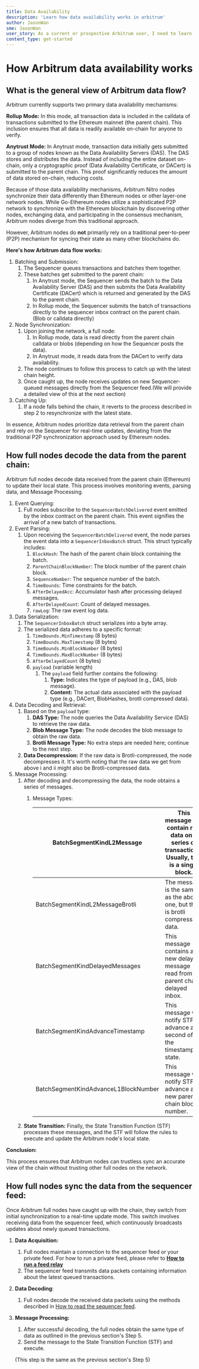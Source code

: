 ```yaml
---
title: Data Availability
description: 'Learn how data availability works in arbitrum'
author: JasonWan
sme: JasonWan
user_story: As a current or prospective Arbitrum user, I need to learn more about how data availability works on Arbitrum.
content_type: get-started
---
```


# How Arbitrum data availability works

## What is the general view of Arbitrum data flow?

Arbitrum currently supports two primary data availability mechanisms:

**Rollup Mode:** In this mode, all transaction data is included in the calldata of transactions submitted to the Ethereum mainnet (the parent chain). This inclusion ensures that all data is readily available on-chain for anyone to verify.

**Anytrust Mode:** In Anytrust mode, transaction data initially gets submitted to a group of nodes known as the Data Availability Servers (DAS). The DAS stores and distributes the data. Instead of including the entire dataset on-chain, only a cryptographic proof (Data Availability Certificate, or DACert) is submitted to the parent chain. This proof significantly reduces the amount of data stored on-chain, reducing costs.

Because of those data availability mechanisms, Arbitrum Nitro nodes synchronize their data differently than Ethereum nodes or other layer-one network nodes. While Go-Ethereum nodes utilize a sophisticated P2P network to synchronize with the Ethereum blockchain by discovering other nodes, exchanging data, and participating in the consensus mechanism, Arbitrum nodes diverge from this traditional approach.

However, Arbitrum nodes do **not** primarily rely on a traditional peer-to-peer (P2P) mechanism for syncing their state as many other blockchains do.

**Here's how Arbitrum data flow works:**

1. Batching and Submission:
    1. The Sequencer queues transactions and batches them together.
    2. These batches get submitted to the parent chain: 
        1. In Anytrust mode, the Sequencer sends the batch to the Data Availability Server (DAS) and then submits the Data Availability Certificate (DACert) which is returned and generated by the DAS to the parent chain.
        2. In Rollup mode, the Sequencer submits the batch of transactions directly to the sequencer inbox contract on the parent chain. (Blob or calldata directly)
2. Node Synchronization:
    1. Upon joining the network, a full node:
        1. In Rollup mode, data is read directly from the parent chain calldata or blobs (depending on how the Sequencer posts the data).
        2. In Anytrust mode, it reads data from the DACert to verify data availability.
    2. The node continues to follow this process to catch up with the latest chain height.
    3. Once caught up, the node receives updates on new Sequencer-queued messages directly from the Sequencer feed.(We will provide a detailed view of this at the next section)
3. Catching Up:
    1. If a node falls behind the chain, it reverts to the process described in step 2 to resynchronize with the latest state.

In essence, Arbitrum nodes prioritize data retrieval from the parent chain and rely on the Sequencer for real-time updates, deviating from the traditional P2P synchronization approach used by Ethereum nodes.

## **How full nodes decode the data from the parent chain:**

Arbitrum full nodes decode data received from the parent chain (Ethereum) to update their local state. This process involves monitoring events, parsing data, and Message Processing.

1. Event Querying:
    1. Full nodes subscribe to the `SequencerBatchDelivered` event emitted by the inbox contract on the parent chain. This event signifies the arrival of a new batch of transactions.
2. Event Parsing:
    1. Upon receiving the `SequencerBatchDelivered` event, the node parses the event data into a `SequencerInboxBatch` struct. This struct typically includes:
        1. `BlockHash`: The hash of the parent chain block containing the batch.
        2. `ParentChainBlockNumber`: The block number of the parent chain block.
        3. `SequenceNumber`: The sequence number of the batch.
        4. `TimeBounds`: Time constraints for the batch.
        5. `AfterDelayedAcc`: Accumulator hash after processing delayed messages.
        6. `AfterDelayedCount`: Count of delayed messages.
        7. `rawLog`: The raw event log data.
3. Data Serialization:
    1. The `SequencerInboxBatch` struct serializes into a byte array.
    2. The serialized data adheres to a specific format:
        1. `TimeBounds.MinTimestamp` (8 bytes)
        2. `TimeBounds.MaxTimestamp` (8 bytes)
        3. `TimeBounds.MinBlockNumber` (8 bytes)
        4. `TimeBounds.MaxBlockNumber` (8 bytes)
        5. `AfterDelayedCount` (8 bytes)
        6. `payload` (variable length)
            1. The `payload` field further contains the following:
                1. **Type:** Indicates the type of payload (e.g., DAS, blob message).
                2. **Content:** The actual data associated with the payload type (e.g., DACert, BlobHashes, brotli compressed data).
4. Data Decoding and Retrieval:
    1. Based on the `payload` type:
        1. **DAS Type:** The node queries the Data Availability Service (DAS) to retrieve the raw data.
        2. **Blob Message Type:** The node decodes the blob message to obtain the raw data.
        3. **Brotli Message Type:** No extra steps are needed here; continue to the next step.
    2. **Data Decompression:** If the raw data is Brotli-compressed, the node decompresses it. It's worth noting that the raw data we get from above i and ii might also be Brotli-compressed data.
5. Message Processing:
    1. After decoding and decompressing the data, the node obtains a series of messages.
        1. Message Types:
            
            
            | BatchSegmentKindL2Message | This message will contain raw data on a series of transactions. Usually, this is a single block. |
            | --- | --- |
            | BatchSegmentKindL2MessageBrotli | The message is the same as the above one, but this is brotli compressed data. |
            | BatchSegmentKindDelayedMessages | This message contains a new delayed message read from the parent chain delayed inbox. |
            | BatchSegmentKindAdvanceTimestamp | This message will notify STF to advance a second of the timestamp state. |
            | BatchSegmentKindAdvanceL1BlockNumber | This message will notify STF to advance a new parent chain block number.  |
    2. **State Transition:** Finally, the State Transition Function (STF) processes these messages, and the STF will follow the rules to execute and update the Arbitrum node's local state.

**Conclusion:**

This process ensures that Arbitrum nodes can trustless sync an accurate view of the chain without trusting other full nodes on the network.

## **How full nodes sync the data from the sequencer feed:**

Once Arbitrum full nodes have caught up with the chain, they switch from initial synchronization to a real-time update mode. This switch involves receiving data from the sequencer feed, which  continuously broadcasts updates about newly queued transactions.

1. **Data Acquisition:**
    1. Full nodes maintain a connection to the sequencer feed or your private feed. For how to run a private feed, please refer to [**How to run a feed relay**](https://docs.arbitrum.io/run-arbitrum-node/sequencer/run-feed-relay) 
    2. The sequencer feed transmits data packets containing information about the latest queued transactions.
2. **Data Decoding**:
    1. Full nodes decode the received data packets using the methods described in [How to read the sequencer feed](https://docs.arbitrum.io/run-arbitrum-node/sequencer/read-sequencer-feed).
3. **Message Processing:**
    1. After successful decoding, the full nodes obtain the same type of data as outlined in the previous section's Step 5.
    2. Send the message to the State Transition Function (STF) and execute.
    
    (This step is the same as the previous section's Step 5)